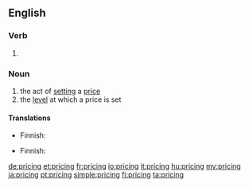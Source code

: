 ==English==

===Verb===
{{head|en|present participle}}

# {{present participle of|price|lang=en}}

===Noun===
{{wikipedia}}
{{en-noun|~}}

# the act of [[setting]] a [[price]]
# the [[level]] at which a price is set

====Translations====
{{trans-top|act}}
* Finnish: {{t+|fi|hinnoittelu}}
{{trans-mid}}
{{trans-bottom}}

{{trans-top|level}}
* Finnish: {{t+|fi|hinnoittelu}}
{{trans-mid}}
{{trans-bottom}}

[[de:pricing]]
[[et:pricing]]
[[fr:pricing]]
[[io:pricing]]
[[it:pricing]]
[[hu:pricing]]
[[my:pricing]]
[[ja:pricing]]
[[pt:pricing]]
[[simple:pricing]]
[[fi:pricing]]
[[ta:pricing]]